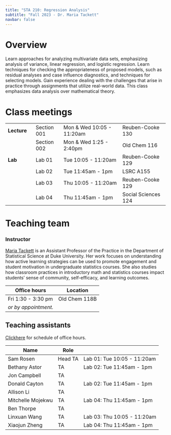 ```yaml
---
title: "STA 210: Regression Analysis"
subtitle: "Fall 2023 - Dr. Maria Tackett"
navbar: false
---
```


# Overview

Learn approaches for analyzing multivariate data sets, emphasizing analysis of variance, linear regression, and logistic regression. Learn techniques for checking the appropriateness of proposed models, such as residual analyses and case influence diagnostics, and techniques for selecting models. Gain experience dealing with the challenges that arise in practice through assignments that utilize real-world data. This class emphasizes data analysis over mathematical theory.

# Class meetings

|             |             |                           |                     |
|-------------|-------------|---------------------------|---------------------|
| **Lecture** | Section 001 | Mon & Wed 10:05 - 11:20am | Reuben-Cooke 130    |
|             | Section 002 | Mon & Wed 1:25 - 2:40pm   | Old Chem 116        |
| **Lab**     | Lab 01      | Tue 10:05 - 11:20am       | Reuben-Cooke 129    |
|             | Lab 02      | Tue 11:45am - 1pm         | LSRC A155           |
|             | Lab 03      | Thu 10:05 - 11:20am       | Reuben-Cooke 129    |
|             | Lab 04      | Thu 11:45am - 1pm         | Social Sciences 124 |

# Teaching team

### Instructor

[Maria Tackett](https://www2.stat.duke.edu/~mt324) is an Assistant Professor of the Practice in the Department of Statistical Science at Duke University. Her work focuses on understanding how active learning strategies can be used to promote engagement and student motivation in undergraduate statistics courses. She also studies how classroom practices in introductory math and statistics courses impact students' sense of community, self-efficacy, and learning outcomes.

| Office hours         | Location      |
|----------------------|---------------|
| Fri 1:30 - 3:30 pm   | Old Chem 118B |
| *or by appointment.* |               |

## Teaching assistants

::: {.callout-tip appearance="simple" icon="false"}
[Clickhere](https://docs.google.com/spreadsheets/d/1bZMZsX0Z6-rMI_qguqZCPg3kaes7KTz5Cn7gtcm9nWk/edit?usp=sharing) for schedule of office hours.
:::

| Name              | Role    |                             |
|-------------------|---------|-----------------------------|
| Sam Rosen         | Head TA | Lab 01: Tue 10:05 - 11:20am |
| Bethany Astor     | TA      | Lab 02: Tue 11:45am - 1pm   |
| Jon Campbell      | TA      |                             |
| Donald Cayton     | TA      | Lab 02: Tue 11:45am - 1pm   |
| Allison Li        | TA      |                             |
| Mitchelle Mojekwu | TA      | Lab 04: Thu 11:45am - 1pm   |
| Ben Thorpe        | TA      |                             |
| Linxuan Wang      | TA      | Lab 03: Thu 10:05 - 11:20am |
| Xiaojun Zheng     | TA      | Lab 04: Thu 11:45am - 1pm   |
